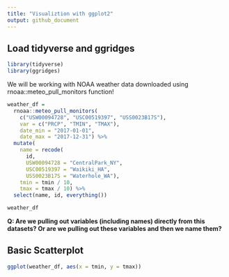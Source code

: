 ```yaml
---
title: "Visualiztion with ggplot2"
output: github_document
---
```

## Load tidyverse and ggridges
```r
library(tidyverse)
library(ggridges)
```
We will be working with NOAA weather data downloaded using rnoaa::meteo_pull_monitors function!

```r
weather_df = 
  rnoaa::meteo_pull_monitors(
    c("USW00094728", "USC00519397", "USS0023B17S"),
    var = c("PRCP", "TMIN", "TMAX"), 
    date_min = "2017-01-01",
    date_max = "2017-12-31") %>%
  mutate(
    name = recode(
      id, 
      USW00094728 = "CentralPark_NY", 
      USC00519397 = "Waikiki_HA",
      USS0023B17S = "Waterhole_WA"),
    tmin = tmin / 10,
    tmax = tmax / 10) %>%
  select(name, id, everything())

weather_df

```
__Q: Are we pulling out variables (including names) directly from this datasets? Or are we pulling out these variables and then we name them? __

## Basic Scatterplot

```r
ggplot(weather_df, aes(x = tmin, y = tmax))
```
